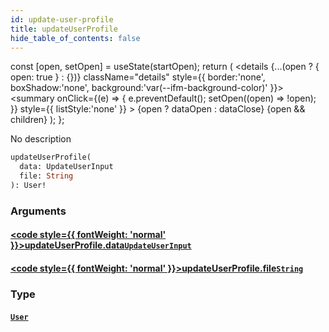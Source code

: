 ```yaml
---
id: update-user-profile
title: updateUserProfile
hide_table_of_contents: false
---
```







  const [open, setOpen] = useState(startOpen);
  return (
    <details {...(open ? { open: true } : {})} className="details" style={{ border:'none', boxShadow:'none', background:'var(--ifm-background-color)' }}>
      <summary
        onClick={(e) => {
          e.preventDefault();
          setOpen((open) => !open);
        }}
        style={{ listStyle:'none' }}
      >
      {open ? dataOpen : dataClose}
      </summary>
      {open && children}
    </details>
  );
};




No description


```graphql
updateUserProfile(
  data: UpdateUserInput
  file: String
): User!
```


### Arguments

#### [<code style={{ fontWeight: 'normal' }}>updateUserProfile.<b>data</b></code>](#)<Bullet />[`UpdateUserInput`](/schema/inputs/update-user-input) <Badge class="secondary" text="input"/>
> 
> 

#### [<code style={{ fontWeight: 'normal' }}>updateUserProfile.<b>file</b></code>](#)<Bullet />[`String`](/schema/scalars/string) <Badge class="secondary" text="scalar"/>
> 
> 

### Type

#### [`User`](/schema/objects/user) <Badge class="secondary" text="object"/>
> 
> 




